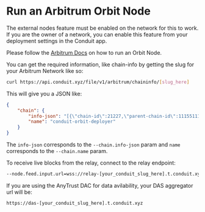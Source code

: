 
# Run an Arbitrum Orbit Node

<Callout type="info" emoji="ℹ️">
  The external nodes feature must be enabled on the network for this to work. If you are the owner of a network, you can enable this feature from your deployment settings in the Conduit app.
</Callout>

Please follow the [Arbitrum Docs](https://docs.arbitrum.io/node-running/how-tos/running-an-orbit-node) on how to run an Orbit Node.

You can get the required information, like chain-info by getting the slug for your Arbitrum Network like so:

```sh
curl https://api.conduit.xyz/file/v1/arbitrum/chaininfo/[slug_here]
```

This will give you a JSON like:

```json
{
	"chain": {
		"info-json": "[{\"chain-id\":21227,\"parent-chain-id\":11155111,\"chain-name\":\"conduit-orbit-deployer\",\"chain-config\":{\"chainId\":21227,\"homesteadBlock\":0,\"daoForkBlock\":null,\"daoForkSupport\":true,\"eip150Block\":0,\"eip150Hash\":\"0x0000000000000000000000000000000000000000000000000000000000000000\",\"eip155Block\":0,\"eip158Block\":0,\"byzantiumBlock\":0,\"constantinopleBlock\":0,\"petersburgBlock\":0,\"istanbulBlock\":0,\"muirGlacierBlock\":0,\"berlinBlock\":0,\"londonBlock\":0,\"clique\":{\"period\":0,\"epoch\":0},\"arbitrum\":{\"EnableArbOS\":true,\"AllowDebugPrecompiles\":false,\"DataAvailabilityCommittee\":true,\"InitialArbOSVersion\":11,\"InitialChainOwner\":\"0x6cEC73A48ED99F4f8E3527914320Df5fcBA4b475\",\"GenesisBlockNum\":0}},\"rollup\":{\"bridge\":\"0x5c13506c87575dB2f3c065De1FD4c4D810756F45\",\"inbox\":\"0x4B61abDcfB0F9C96eC81ADaeeD1254696265F0Ba\",\"sequencer-inbox\":\"0x05AbB1166c18DEf799a0d9BCbB1F957601C46849\",\"rollup\":\"0x6B3710d56B69faf2852f6020089D2205ca487Fbf\",\"validator-utils\":\"0xb33Dca7b17c72CFC311D68C543cd4178E0d7ce55\",\"validator-wallet-creator\":\"0x75500812ADC9E51b721BEa31Df322EEc66967DDF\",\"deployed-at\":5661747}}]",
		"name": "conduit-orbit-deployer"
	}
}
```

The `info-json` corresponds to the `--chain.info-json` param and `name` corresponds to the `--chain.name` param.

To receive live blocks from the relay, connect to the relay endpoint:

```sh
--node.feed.input.url=wss://relay-[your_conduit_slug_here].t.conduit.xyz
```

If you are using the AnyTrust DAC for data avilability, your DAS aggregator url will be:

```sh
https://das-[your_conduit_slug_here].t.conduit.xyz
```
